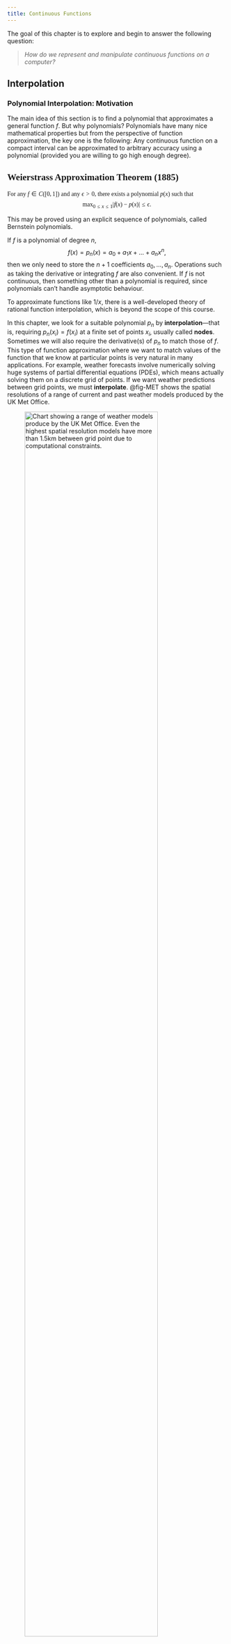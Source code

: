 ```yaml
---
title: Continuous Functions
---
```


The goal of this chapter is to explore and begin to answer the following question:

> *How do we represent and manipulate continuous functions on a computer?*

## Interpolation

### Polynomial Interpolation: Motivation

The main idea of this section is to find a polynomial that approximates a general function $f$. But why polynomials? Polynomials have many nice mathematical properties but from the perspective of function approximation, the key one is the following: Any continuous function on a compact interval can be approximated to arbitrary accuracy using a polynomial (provided you are willing to go high enough degree).

::: {.theorem #WAT style="font-size:1.0em; font-family:mainfont;"}
## Weierstrass Approximation Theorem (1885)
For any $f\in C([0,1])$ and any $\epsilon > 0$, there exists a polynomial $p(x)$ such that
$$
\max_{0\leq x\leq 1}\big|f(x) - p(x)\big| \leq \epsilon.
$$
:::

::: {.callout-note}
This may be proved using an explicit sequence of polynomials, called Bernstein polynomials.
:::

If $f$ is a polynomial of degree $n$,
$$
f(x) = p_n(x) = a_0 + a_1x + \ldots + a_nx^n,
$$
then we only need to store the $n+1$ coefficients $a_0,\ldots,a_n$. Operations such as taking the derivative or integrating $f$ are also convenient. If $f$ is not continuous, then something other than a polynomial is required, since polynomials can't handle asymptotic behaviour.

::: {.callout-note}
To approximate functions like $1/x$, there is a well-developed theory of rational function interpolation, which is beyond the scope of this course.
:::

In this chapter, we look for a suitable polynomial $p_n$ by **interpolation**—that is, requiring $p_n(x_i) = f(x_i)$ at a finite set of points $x_i$, usually called **nodes**. Sometimes we will also require the derivative(s) of $p_n$ to match those of $f$. This type of function approximation where we want to match values of the function that we know at particular points is very natural in many applications. For example, weather forecasts involve numerically solving huge systems of partial differential equations (PDEs), which means actually solving them on a discrete grid of points. If we want weather predictions between grid points, we must **interpolate**. @fig-MET shows the spatial resolutions of a range of current and past weather models produced by the UK Met Office.

![Chart showing a range of weather models produce by the UK Met Office. Even the highest spatial resolution models have more than 1.5km between grid point due to computational constraints.](im/met_office.png){#fig-MET width=85% fig-align="center"}

### Taylor series

A truncated Taylor series is (in some sense) the simplest interpolating polynomial since it uses only a single node $x_0$, although it does require $p_n$ to match both $f$ and some of its derivatives.

::: {.callout-example title="Calculating $\sin(0.1)$ to 6 s.f. by Taylor series."}
We can approximate this using a Taylor series about the point $x_0=0$, which is
$$
\sin(x) = x - \frac{x^3}{3!} + \frac{x^5}{5!} - \frac{x^7}{7!} + \ldots.
$$
This comes from writing
$$
f(x) = a_0 + a_1(x-x_0) + a_2(x-x_0)^2 + \ldots,
$$
then differentiating term-by-term and matching values at $x_0$:
\begin{align*}
f(x_0) &= a_0,\\
f'(x_0) &= a_1,\\
f''(x_0) &= 2a_2,\\
f'''(x_0) &= 3(2)a_3,\\
&\vdots\\
\implies f(x) &= f(x_0) + f'(x_0)(x-x_0) + \frac{f''(x_0)}{2!}(x-x_0)^2 + \frac{f'''(x_0)}{3!}(x-x_0)^3 + \ldots.
\end{align*}
So
\begin{align*}
\textrm{1 term} \;&\implies\; f(0.1) \approx 0.1,\\
\textrm{2 terms} \;&\implies\; f(0.1) \approx 0.1 - \frac{0.1^3}{6} = 0.099833\ldots,\\
\textrm{3 terms} \;&\implies\; f(0.1) \approx 0.1 - \frac{0.1^3}{6} + \frac{0.1^5}{120} = 0.09983341\ldots.\\
\end{align*}
The next term will be $-0.1^7/7! \approx -10^{-7}/10^3 = -10^{-10}$, which won't change the answer to 6 s.f.
:::

::: {.callout-note}
The exact answer is $\sin(0.1)=0.09983341\dots$.
:::

Mathematically, we can write the remainder as follows.

::: {.theorem}
## Taylor's Theorem
Let $f$ be $n+1$ times differentiable on $(a,b)$, and let $f^{(n)}$ be continuous on $[a,b]$. If $x,x_0\in[a,b]$ then there exists $\xi \in (a,b)$ such that
$$
f(x) = \sum_{k=0}^n\frac{f^{(k)}(x_0)}{k!}(x-x_0)^k \; + \; \frac{f^{(n+1)}(\xi)}{(n+1)!}(x-x_0)^{n+1}.
$$
:::
The sum is called the **Taylor polynomial** of degree $n$, and the last term is called the **Lagrange form** of the remainder. Note that the unknown number $\xi$ depends on $x$.

::: {.callout-example title="We can use the Lagrange remainder to bound the error in our approximation."}
For $f(x)=\sin(x)$, we found the Taylor polynomial $p_6(x) = x - x^3/3! + x^5/5!$, and $f^{(7)}(x)=-\sin(x)$. So we have
$$
\big|f(x) - p_6(x)\big| = \left|\frac{f^{(7)}(\xi)}{7!}(x-x_0)^7\right|
$$
for some $\xi$ between $x_0$ and $x$. For $x=0.1$, we have
$$
\big|f(0.1) - p_6(0.1)\big| = \frac{1}{5040}(0.1)^7\big|f^{(7)}(\xi)\big| \quad \textrm{for some $\xi\in[0,0.1]$}.
$$
Since $\big|f^{(7)}(\xi)\big| = \big|\sin(\xi)\big| \leq 1$, we can say, before calculating, that the error satisfies
$$
\big|f(0.1) - p_6(0.1)\big| \leq 1.984\times 10^{-11}.
$$
:::

::: {.callout-note}
The actual error is $1.983\times 10^{-11}$, so this is a tight estimate.
:::

Since this error arises from approximating $f$ with a truncated series, rather than due to rounding, it is known as **truncation error**. Note that it tends to be lower if you use more terms (larger $n$), or if the function oscillates less (smaller $f^{(n+1)}$ on the interval $(x_0,x)$).

Error estimates like the Lagrange remainder play an important role in numerical analysis and computation, so it is important to understand where it comes from. The number $\xi$ will ultimately come from Rolle's theorem, which is a special case of the mean value theorem from first-year calculus:

::: {.theorem}
## Rolle's Theorem
If $f$ is continuous on $[a,b]$ and differentiable on $(a,b)$, with $f(a)=f(b)=0$, then there exists $\xi\in(a,b)$ with $f'(\xi)=0$.
:::

::: {.callout-note}
Note that Rolle's Theorem does not tell us what the value of $\xi$ might actually be, so in practice we must take some kind of worst case estimate to get an error bound, e.g. calculate the max value of $f'(\xi)$ over the range of possible $\xi$ values.
:::

### Polynomial Interpolation

The classical problem of **polynomial interpolation** is to find a polynomial
$$
p_n(x) = a_0 + a_1x + \ldots + a_n x^n = \sum_{k=0}^n a_k x^k
$$
that interpolates our function $f$ at a finite set of nodes $\{x_0, x_1, \ldots, x_m\}$. In other words, $p_n(x_i)=f(x_i)$ at each of the nodes $x_i$. Since the polynomial has $n+1$ unknown coefficients, we expect to need $n+1$ distinct nodes, so let us assume that $m=n$.

::: {.callout-example title="Linear interpolation ($n=1$)"}
Here we have two nodes $x_0$, $x_1$, and seek a polynomial $p_1(x) = a_0 + a_1x$. Then the interpolation conditions require that
$$
\begin{cases}
p_1(x_0) = a_0 + a_1x_0 = f(x_0)\\
p_1(x_1) = a_0 + a_1x_1 = f(x_1)
\end{cases}
\implies\quad
p_1(x) = \frac{x_1f(x_0) - x_0f(x_1)}{x_1 - x_0} + \frac{f(x_1) - f(x_0)}{x_1 - x_0}x.
$$
:::

For general $n$, the interpolation conditions require
$$
\begin{matrix}
a_0 &+ a_1x_0 &+ a_2x_0^2 &+ \ldots &+ a_nx_0^n &= f(x_0),\\
a_0 &+ a_1x_1 &+ a_2x_1^2 &+ \ldots &+ a_nx_1^n &= f(x_1),\\
\vdots  & \vdots  & \vdots     &        &\vdots      & \vdots\\
a_0 &+ a_1x_n &+ a_2x_n^2 &+ \ldots &+ a_nx_n^n &= f(x_n),
\end{matrix}
$$
so we have to solve
$$
\begin{pmatrix}
1 & x_0 & x_0^2 & \cdots & x_0^n\\
1 & x_1 & x_1^2 & \cdots & x_1^n\\
\vdots & \vdots &\vdots& & \vdots\\
1 & x_n & x_n^2 & \cdots & x_n^n\\
\end{pmatrix}
\begin{pmatrix}
a_0\\ a_1\\ \vdots\\ a_n
\end{pmatrix}
=
\begin{pmatrix}
f(x_0)\\ f(x_1)\\ \vdots\\ f(x_n)
\end{pmatrix}.
$$
This is called a **Vandermonde matrix**. The determinant of this matrix is
$$
\det(A) = \prod_{0\leq i < j\leq n} (x_j - x_i),
$$
which is non-zero provided the nodes are all distinct. This establishes an important result, where $\mathcal{P}_n$ denotes the space of all real polynomials of degree $\leq n$.

::: {.theorem}
#### Existence/uniqueness
Given $n+1$ distinct nodes $x_0, x_1, \ldots, x_n$, there is a unique polynomial $p_n\in\mathcal{P}_n$ that interpolates $f(x)$ at these nodes.
:::

We may also prove uniqueness by the following elegant argument.

**Proof (Uniqueness part of Existence/Uniqueness Theorem):**  
Suppose that in addition to $p_n$ there is another interpolating polynomial $q_n\in\mathcal{P}_n$. Then the difference $r_n := p_n - q_n$ is also a polynomial with degree $\leq n$. But we have
$$
r_n(x_i) = p_n(x_i) - q_n(x_i) = f(x_i)-f(x_i)=0 \quad \textrm{for $i=0,\ldots,n$},
$$
so $r_n(x)$ has $n+1$ roots. From the Fundamental Theorem of Algebra, this is possible only if $r_n(x)\equiv 0$, which implies that $q_n=p_n$.

::: {.callout-note}
Note that the unique polynomial through $n+1$ points may have degree $< n$. This happens when $a_0=0$ in the solution to the Vandermonde system above.
:::

::: {.eg }
## Interpolate $f(x)=\cos(x)$ with $p_2\in\mathcal{P}_2$ at the nodes $\{0, \tfrac{\pi}{2}, \pi\}$.

We have $x_0=0$, $x_1=\tfrac{\pi}{2}$, $x_2=\pi$, so $f(x_0)=1$, $f(x_1)=0$, $f(x_2)=-1$. Clearly the unique interpolant is a straight line $p_2(x) = 1 - \tfrac2\pi x$.

If we took the nodes $\{0,2\pi,4\pi\}$, we would get a constant function $p_2(x)=1$.

![](im/linear_interp.png){width=70% fig-align="center"}
:::

One way to compute the interpolating polynomial would be to solve the Vandermonde system above, e.g. by Gaussian elimination. However, this is not recommended. In practice, we choose a different basis for $p_n$; there are two common and effective choices due to Lagrange and Newton.

::: {.callout-note}
The Vandermonde matrix arises when we write $p_n$ in the **natural basis** $\{1,x,x^2,\ldots\}$, but we could also choose to work in some other basis...
:::

### Lagrange Polynomials {#sec-polylag}

This uses a special basis of polynomials $\{\ell_k\}$ in which the interpolation equations reduce to the identity matrix. In other words, the coefficients in this basis are just the function values,
$$
p_n(x) = \sum_{k=0}^n f(x_k)\ell_k(x).
$$

::: {.eg title="Linear interpolation again."}
We can re-write our linear interpolant to separate out the function values:
$$
p_1(x) = \underbrace{\frac{x - x_1}{x_0 - x_1}}_{\ell_0(x)}f(x_0) + \underbrace{\frac{x-x_0}{x_1-x_0}}_{\ell_1(x)}f(x_1).
$$
Then $\ell_0$ and $\ell_1$ form the necessary basis. In particular, they have the property that
$$
\ell_0(x_i) = \begin{cases}
1 & \textrm{if $i=0$},\\
0 & \textrm{if $i=1$},
\end{cases}
\qquad
\ell_1(x_i) = \begin{cases}
0 & \textrm{if $i=0$},\\
1 & \textrm{if $i=1$},
\end{cases}
$$
:::

For general $n$, the $n+1$ **Lagrange polynomials** are defined as a product
$$
\ell_k(x) = \prod_{\substack{j=0\\j\neq k}}^n\frac{x - x_j}{x_k - x_j}.
$$
By construction, they have the property that
$$
\ell_k(x_i) = \begin{cases}
1 & \textrm{if $i=k$},\\
0 & \textrm{otherwise}.
\end{cases}
$$
From this, it follows that the interpolating polynomial may be written as above.

::: {.callout-note}
By the Existence/Uniqueness Theorem, the Lagrange polynomials are the *unique* polynomials with this property.
:::

::: {.eg}
## Compute the quadratic interpolating polynomial to $f(x)=\cos(x)$ with nodes $\{-\tfrac\pi4, 0, \tfrac\pi4\}$ using Lagrange polynomials.

The Lagrange polynomials of degree 2 for these nodes are
$$
\begin{aligned}
\ell_0(x) &= \frac{(x-x_1)(x-x_2)}{(x_0-x_1)(x_0-x_2)} = \frac{x(x-\tfrac\pi4)}{\tfrac\pi4\cdot\tfrac\pi2},\\
\ell_1(x) &= \frac{(x-x_0)(x-x_2)}{(x_1-x_0)(x_1-x_2)} = \frac{(x+\tfrac\pi4)(x-\tfrac\pi4)}{-\tfrac\pi4\cdot\tfrac\pi4},\\
\ell_2(x) &= \frac{(x-x_0)(x-x_1)}{(x_2-x_0)(x_2-x_1)}\\ 
&= \frac{x(x+\tfrac\pi4)}{\tfrac\pi2\cdot\tfrac\pi4}.
\end{aligned}
$$
So the interpolating polynomial is
$$
\begin{aligned}
p_2(x) &= f(x_0)\ell_0(x) + f(x_1)\ell_1(x) + f(x_2)\ell_2(x)\\
&= \tfrac{1}{\sqrt{2}}\tfrac8{\pi^2}x(x-\tfrac\pi4) - \tfrac{16}{\pi^2}(x+\tfrac\pi4)(x-\tfrac\pi4) +\tfrac{1}{\sqrt{2}}\tfrac8{\pi^2}x(x+\tfrac\pi4) = \tfrac{16}{\pi^2}\big(\tfrac{1}{\sqrt{2}} - 1\big)x^2 + 1.
\end{aligned}
$$
The Lagrange polynomials and the resulting interpolant are shown below:

![](im/lagrange_polys.png){width=45%}
![](im/lagrange.png){width=45%}
:::

::: {.callout-note}
Lagrange polynomials were actually discovered by Edward Waring in 1776 and rediscovered by Euler in 1783, before they were published by Lagrange himself in 1795; a classic example of Stigler's law of eponymy!
:::

The Lagrange form of the interpolating polynomial is easy to write down, but expensive to evaluate since all of the $\ell_k$ must be computed. Moreover, changing any of the nodes means that the $\ell_k$ must all be recomputed from scratch, and similarly for adding a new node (moving to higher degree).

### Newton/Divided-Difference Polynomials

It would be easy to increase the degree of $p_n$ if
$$
p_{n+1}(x) = p_{n}(x) + g_{n+1}(x), \quad \textrm{where $g_{n+1}\in{\cal P}_{n+1}$}.
$$
From the interpolation conditions, we know that
$$
g_{n+1}(x_i) = p_{n+1}(x_i) - p_{n}(x_i) = f(x_i)-f(x_i)=0 \quad \textrm{for $i=0,\ldots,n$},
$$
so
$$
g_{n+1}(x) = a_{n+1}(x-x_0)\cdots(x-x_{n}).
$$
The coefficient $a_{n+1}$ is determined by the remaining interpolation condition at $x_{n+1}$, so
$$
p_n(x_{n+1}) + g_{n+1}(x_{n+1}) = f(x_{n+1}) \quad \implies \quad a_{n+1} = \frac{f(x_{n+1}) - p_{n}(x_{n+1})}{(x_{n+1}-x_0)\cdots(x_{n+1}-x_{n})}.
$$

The polynomial $(x-x_0)(x-x_1)\cdots(x-x_{n})$ is called a **Newton polynomial**. These form a new basis
$$
n_0(x)=1, \qquad n_k(x) = \prod_{j=0}^{k-1}(x-x_j) \quad \textrm{for $k>0$}.
$$

The **Newton form** of the interpolating polynomial is then
$$
p_n(x) = \sum_{k=0}^n a_kn_k(x), \qquad a_0 = f(x_0),\qquad a_k = \frac{f(x_k) - p_{k-1}(x_k)}{(x_k-x_0)\cdots(x_k-x_{k-1})} \textrm{ for $k>0$}.
$$
Notice that $a_k$ depends only on $x_0,\ldots x_k$, so we can construct first $a_0$, then $a_1$, etc.

It turns out that the $a_k$ are easy to compute, but it will take a little work to derive the method.
We define the **divided difference** $f[x_0,x_1,\ldots,x_k]$ to be the coefficient of $x^k$ in the polynomial interpolating $f$ at nodes $x_0,\ldots,x_k$. It follows that
$$
f[x_0,x_1,\ldots,x_k] = a_k,
$$
where $a_k$ is the coefficient in the Newton form above.

::: {.eg title="Compute the Newton interpolating polynomial at two nodes."}
$$
\begin{aligned}
f[x_0] &= a_0 = f(x_0),\\
f[x_0,x_1] &= a_1 = \frac{f(x_1) - p_0(x_1)}{x_1 - x_0} = \frac{f(x_1)-a_0}{x_1 - x_0} = \frac{f[x_1]-f[x_0]}{x_1 - x_0}.
\end{aligned}
$$
So the **first-order** divided difference $f[x_0,x_1]$ is obtained from the **zeroth-order** differences $f[x_0]$, $f[x_1]$ by subtracting and dividing, hence the name "divided difference".
:::

::: {.eg title="Compute the Newton interpolating polynomial at three nodes."}
Continuing from the previous example, we find
$$
\begin{aligned}
f[x_0,x_1,x_2] &= a_2 = \frac{f(x_2) - p_1(x_2)}{(x_2 - x_0)(x_2-x_1)} = \frac{f(x_2) - a_0 - a_1(x_2-x_0)}{(x_2 - x_0)(x_2-x_1)}\\
& = \ldots = \frac{1}{x_2-x_0}\left(\frac{f[x_2]-f[x_1]}{x_2-x_1} - \frac{f[x_1]-f[x_0]}{x_1-x_0}\right)\\
&= \frac{f[x_1,x_2]-f[x_0,x_1]}{x_2-x_0}.
\end{aligned}
$$
So again, we subtract and divide. 
:::

In general, we have the following.

::: {.theorem}
For $k>0$, the divided differences satisfy
$$
f[x_i,x_{i+1},\ldots,x_{i+k}] = \frac{f[x_{i+1},\ldots,x_{i+k}] - f[x_i,\ldots,x_{i+k-1}]}{x_{i+k} - x_i}.
$$
:::

**Proof:**  
Without loss of generality, we relabel the nodes so that $i=0$. So we want to prove that
$$
f[x_0,x_1,\ldots,x_{k}] = \frac{f[x_1,\ldots,x_{k}] - f[x_0,\ldots,x_{k-1}]}{x_{k} - x_0}.
$$
The trick is to write the interpolant with nodes $x_0, \ldots, x_k$ in the form 
$$
p_k(x) = \frac{(x_k-x)q_{k-1}(x) + (x-x_0)\tilde{q}_{k-1}(x)}{x_k-x_0},
$$
where $q_{k-1}\in{\cal P}_{k-1}$ interpolates $f$ at the subset of nodes $x_0, x_1, \ldots, x_{k-1}$ and $\tilde{q}_{k-1}\in{\cal P}_{k-1}$ interpolates $f$ at the subset $x_1, x_2,\ldots,x_k$. If this holds, then matching the coefficient of $x^k$ on each side will give the divided difference formula, since, e.g., the leading coefficient of $q_{k-1}$ is $f[x_0,\ldots,x_{k-1}]$. To see that $p_k$ may really be written this way, note that
$$
\begin{aligned}
p_k(x_0) &= q_{k-1}(x_0) = f(x_0),\\
p_k(x_k) &= \tilde{q}_{k-1}(x_k) = f(x_k),\\
p_k(x_i) &= \frac{(x_k-x_i)q_{k-1}(x_i) + (x_i-x_0)\tilde{q}_{k-1}(x_i)}{x_k - x_0} = f(x_i) \quad \textrm{for $i=1,\ldots,k-1$}.
\end{aligned}
$$
Since $p_k$ agrees with $f$ at the $k+1$ nodes, it is the unique interpolant in ${\cal P}_k$.

Theorem above gives us our convenient method, which is to construct a **divided-difference table**.

::: {.eg}
## Construct the Newton polynomial at the nodes $\{-1,0,1,2\}$ and with corresponding function values $\{5,1,1,11\}$

We construct a divided-difference table as follows.
$$
\begin{matrix}
&x_0=-1 \quad &f[x_0]=5 & & &\\
& & &f[x_0,x_1]=-4 & &\\
&x_1=0 \quad &f[x_1]=1 & &f[x_0,x_1,x_2]=2 &\\
& & &f[x_1,x_2]=0 & &f[x_0,x_1,x_2,x_3]=1\\
&x_2=1 \quad &f[x_2]=1 & &f[x_1,x_2,x_3]=5 &\\
& & &f[x_2,x_3]=10 & &\\
&x_3=2 \quad &f[x_3]=11 & & &\\
\end{matrix}
$$
The coefficients of the $p_3$ lie at the top of each column, so
$$
\begin{aligned}
p_3(x) &= f[x_0] + f[x_0,x_1](x-x_0) + f[x_0,x_1,x_2](x-x_0)(x-x_1)\\
& + f[x_0,x_1,x_2,x_3](x-x_0)(x-x_1)(x-x_2)\\
&=5 - 4(x+1) + 2x(x+1) + x(x+1)(x-1).
\end{aligned}
$$
Now suppose we add the extra nodes $\{-2,3\}$ with data $\{5,35\}$. All we need to do to compute $p_5$ is add two rows to the bottom of the table --- there is no need to recalculate the rest. This gives
$$
\begin{matrix}
&-1  &5 & & & & &\\
& & &-4 & & & &\\
&0  &1 & &2 & & &\\
& & &0 & &1 & &\\
&1  &1 & &5 & &\textcolor{red}{-\tfrac1{12}} &\\
& & &10 & &\textcolor{red}{\tfrac{13}{12}} & &\textcolor{red}{0}\\
&2 &11 & &\textcolor{red}{\tfrac{17}{6}} & &\textcolor{red}{-\tfrac1{12}}\\
& & &\textcolor{red}{\tfrac{3}{2}} & &\textcolor{red}{\tfrac{5}{6}} & &\\
&\textcolor{red}{-2} &\textcolor{red}{5} & &\textcolor{red}{\tfrac92} & &&\\
& & &\textcolor{red}{6} & & & &\\
&\textcolor{red}{3}  &\textcolor{red}{35} & & & & &\\
\end{matrix}
$$
The new interpolating polynomial is
$$
p_5(x) = p_3(x) - \tfrac{1}{12}x(x+1)(x-1)(x-2).
$$
:::

::: {.callout-note}
Notice that the $x^5$ coefficient vanishes for these particular data, meaning that they are consistent with $f\in{\cal P}_4$.
:::

::: {.callout-note}
Note that the value of $f[x_0,x_1,\ldots,x_k]$ is independent of the order of the nodes in the table. This follows from the uniqueness of $p_k$.
:::

Divided differences are actually approximations for *derivatives* of $f$. In the limit that the nodes all coincide, the Newton form of $p_n(x)$ becomes the Taylor polynomial.

### Interpolation Error

The goal here is to estimate the error $|f(x)-p_n(x)|$ when we approximate a function $f$ by a polynomial interpolant $p_n$. Clearly this will depend on $x$.

::: {.eg}
## Quadratic interpolant for $f(x)=\cos(x)$ with $\{-\tfrac\pi4,0,\tfrac\pi4\}$.

From @sec-polylag, we have $p_2(x) = \tfrac{16}{\pi^2}\left(\tfrac{1}{\sqrt{2}}-1\right)x^2 + 1$, so the error is
$$
|f(x) - p_2(x)| = \left|\cos(x) -  \tfrac{16}{\pi^2}\left(\tfrac{1}{\sqrt{2}}-1\right)x^2 - 1\right|.
$$
This is shown below:

![](im/lagrange_error.png){width=70% fig-align="center"}

Clearly the error vanishes at the nodes themselves, but note that it generally does better near the middle of the set of nodes — this is quite typical behaviour.
:::

We can adapt the proof of Taylor's theorem to get a quantitative error estimate.

::: {.theorem}
#### Cauchy's Interpolation Error Theorem
Let $p_n\in{\cal P}_n$ be the unique polynomial interpolating $f(x)$ at the $n+1$ distinct nodes $x_0, x_1, \ldots, x_n \in [a,b]$, and let $f$ be continuous on $[a,b]$ with $n+1$ continuous derivatives on $(a,b)$. Then for each $x\in[a,b]$ there exists $\xi\in(a,b)$ such that
$$
f(x) - p_n(x) = \frac{f^{(n+1)}(\xi)}{(n+1)!}(x-x_0)(x-x_1)\cdots(x-x_n).
$$
:::

This looks similar to the error formula for Taylor polynomials (see Taylor's Theorem). But now the error vanishes at multiple nodes rather than just at $x_0$.

From the formula, you can see that the error will be larger for a more "wiggly" function, where the derivative $f^{(n+1)}$ is larger. It might also appear that the error will go down as the number of nodes $n$ increases; we will see in @sec-chebyshev that this is not always true.

::: {.callout-note}
As in Taylor's theorem, note the appearance of an undetermined point $\xi$. This will prevent us knowing the error exactly, but we can make an estimate as before.
:::

::: {.eg}
## Quadratic interpolant for $f(x)=\cos(x)$ with $\{-\tfrac\pi4,0,\tfrac\pi4\}$.

For $n=2$, Cauchy's Interpolation Error Theorem says that
$$
f(x) - p_2(x) = \frac{f^{(3)}(\xi)}{6}x(x+\tfrac\pi4)(x-\tfrac\pi4) = \tfrac16\sin(\xi)x(x+\tfrac\pi4)(x-\tfrac\pi4),
$$
for some $\xi\in[-\tfrac\pi4,\tfrac\pi4]$.

For an upper bound on the error at a particular $x$, we can just use $|\sin(\xi)|\leq 1$ and plug in $x$.

To bound the maximum error within the interval $[-1,1]$, let us maximise the polynomial $w(x)=x(x+\tfrac\pi4)(x-\tfrac\pi4)$. We have $w'(x) = 3x^2 - \tfrac{\pi^2}{16}$ so turning points are at $x=\pm\tfrac\pi{4\sqrt{3}}$. We have
$$
w(-\tfrac\pi{4\sqrt{3}}) = 0.186\ldots, \quad 
w(\tfrac\pi{4\sqrt{3}}) = -0.186\ldots, \quad 
w(-1) = -0.383\ldots, \quad w(1) = 0.383\ldots.
$$

So our error estimate for $x\in[-1,1]$ is
$$
|f(x) - p_2(x)| \leq \tfrac16(0.383) = 0.0638\ldots
$$

From the plot earlier, we see that this bound is satisfied (as it has to be), although not tight.
:::

### Node Placement: Chebyshev nodes {#sec-chebyshev}

You might expect polynomial interpolation to *converge* as $n\to\infty$. Surprisingly, this is not the case if you take **equally-spaced** nodes $x_i$. This was shown by Runge in a famous 1901 paper.

::: {.eg}
## The Runge function $f(x) = 1/(1 + 25x^2)$ on $[-1,1]$.

Here are illustrations of $p_n$ for increasing $n$:

![](im/runge1.png){width=45%}
![](im/runge2.png){width=45%}
![](im/runge3.png){width=45%}
![](im/runge4.png){width=45%}

Notice that $p_n$ is converging to $f$ in the middle, but diverging more and more near the ends, even within the interval $[x_0,x_n]$. This is called the **Runge phenomenon**.
:::

::: {.callout-note}
A full mathematical explanation for this divergence usually uses complex analysis — see Chapter 13 of *Approximation Theory and Approximation Practice* by L.N. Trefethen (SIAM, 2013). For a more elementary proof, see [this StackExchange post](http://math.stackexchange.com/questions/775405/).
:::

The problem is (largely) coming from the interpolating polynomial
$$
w(x) = \prod_{i=0}^n(x-x_i).
$$
We can avoid the Runge phenomenon by choosing different nodes $x_i$ that are **not uniformly spaced**.

Since the problems are occurring near the ends of the interval, it would be logical to put more nodes there. A good choice is given by taking equally-spaced points on the unit circle $|z|=1$, and projecting to the real line:

![](im/chebnodes.png){width=60% fig-align="center"}

The points around the circle are
$$
\phi_j = \frac{(2j+1)\pi}{2(n+1)}, \quad j=0,\ldots,n,
$$
so the corresponding **Chebyshev nodes** are
$$
x_j = \cos\left[\frac{(2j + 1)\pi}{2(n+1)}\right], \quad j=0,\ldots,n.
$$

::: {.eg}
## The Runge function $f(x) = 1/(1+25x^2)$ on $[-1,1]$ using the Chebyshev nodes.

For $n=3$, the nodes are $x_0=\cos(\tfrac\pi8)$, $x_1=\cos(\tfrac{3\pi}{8})$, $x_2=\cos(\tfrac{5\pi}{8})$, $x_3=\cos(\tfrac{7\pi}{8})$.

Below we illustrate the resulting interpolant for $n=15$:

![](im/runge_cheby.png){width=50% fig-align="center"}

Compare this to the example with equally spaced nodes.
:::

In fact, the Chebyshev nodes are, in one sense, an optimal choice. To see this, we first note that they are zeroes of a particular polynomial.

::: {.lemma}
The Chebyshev points $x_j=\cos\left[\frac{(2j+1)\pi}{2(n+1)}\right]$ for $j=0,\ldots,n$ are zeroes of the Chebyshev polynomial
$$
T_{n+1}(t) := \cos\big[(n+1)\arccos(t)\big]
$$
:::

::: {.callout-note}
The Chebyshev polynomials are denoted $T_n$ rather than $C_n$ because the name is transliterated from Russian as "Tchebychef" in French, for example.
:::

In choosing the Chebyshev nodes, we are choosing the error polynomial $w(x):=\prod_{i=0}^n(x-x_i)$ to be $T_{n+1}(x)/2^n$. (This normalisation makes the leading coefficient 1) This is a good choice because of the following result.

::: {.theorem}
#### Chebyshev interpolation
Let $x_0, x_1, \ldots, x_n \in [-1,1]$ be distinct. Then $\max_{[-1,1]}|w(x)|$ is minimized if
$$
w(x) = \frac{1}{2^n}T_{n+1}(x),
$$
where $T_{n+1}(x)$ is the **Chebyshev polynomial** $T_{n+1}(x) = \cos\Big((n+1)\arccos(x)\Big)$.
:::

Having established that the Chebyshev polynomial minimises the maximum error, we can see convergence as $n\to\infty$ from the fact that
$$
|f(x) - p_n(x)| = \frac{|f^{(n+1)}(\xi)|}{(n+1)!}|w(x)| = \frac{|f^{(n+1)}(\xi)|}{2^n(n+1)!}|T_{n+1}(x)| \leq \frac{|f^{(n+1)}(\xi)|}{2^n(n+1)!}.
$$

If the function is well-behaved enough that $|f^{(n+1)}(x)| < M$ for some constant whenever $x \in [-1,1]$, then the error will tend to zero as $n \to \infty$.

## Nonlinear Equations

<!--
### Motivation: Solving Nonlinear Equations

Many problems in both pure and applied mathematics ultimately boil down to solving some particular nonlinear equation. For example, 
-->

> *How do we find roots of nonlinear equations?*

Given a general equation
$$
f(x) = 0,
$$
there will usually be no explicit formula for the root(s) $x_*$, so we must use an iterative method.

Rootfinding is a delicate business, and it is essential to begin by plotting a graph of $f(x)$, so that you can tell whether the answer you get from your numerical method is correct.

::: {.eg}
## $f(x) = \frac{1}{x} - a$, for $a > 0$.
![](im/root1.jpg){width=60% fig-align="center"}

Clearly we know the root is exactly $x_* = \frac{1}{a}$, but this will serve as a running example to test some of our methods
:::

### Interval Bisection

If $f$ is continuous and we can find an interval where it changes sign, then it must have a root in this interval. Formally, this is based on:

::: {.theorem}
#### Intermediate Value Theorem
If $f$ is continuous on $[a,b]$ and $c$ lies between $f(a)$ and $f(b)$, then there is at least one point $x\in[a,b]$ such that $f(x)=c$.
:::

If $f(a)f(b)<0$, then $f$ changes sign at least once in $[a,b]$, so by the Intermediate Value Theorem there must be a point $x_*\in[a,b]$ where $f(x_*)=0$.

We can turn this into the following iterative algorithm:

::: {.algorithm title="Interval bisection"}
Let $f$ be continuous on $[a_0,b_0]$, with $f(a_0)f(b_0)<0$.

- At each step, set $m_k = (a_k + b_k)/2$.
- If $f(a_k)f(m_k)\geq 0$ then set $a_{k+1}=m_k$, $b_{k+1}=b_k$, otherwise set $a_{k+1}=a_k$, $b_{k+1}=m_k$.
:::

::: {.eg}
## $f(x)=\tfrac1x - 0.5$.

1. Try $a_0=1$, $b_0=3$ so that $f(a_0)f(b_0)=0.5(-0.1666) < 0$.  
   Now the midpoint is $m_0=(1 + 3)/2 = 2$, with $f(m_0)=0$.  
   We are lucky and have already stumbled on the root $x_*=m_0=2$!

2. Suppose we had tried $a_0=1.5$, $b_0=3$, so  $f(a_0)=0.1666$ and $f(b_0)=-0.1666$, and again $f(a_0)f(b_0)<0$.  
   Now $m_0 = 2.25$, $f(m_0)=-0.0555$. We have $f(a_0)f(m_0) < 0$, so we set $a_1 = a_0=1.5$ and $b_1 = m_0=2.25$. The root must lie in $[1.5,2.25]$.  
   Now $m_1 = 1.875$, $f(m_1)=0.0333$, and $f(a_1)f(m_1)>0$, so we take $a_2 = m_1=1.875$, $b_2 = b_1=2.25$. The root must lie in $[1.875,2.25]$.  
   We can continue this algorithm, halving the length of the interval each time.
:::

Since the interval halves in size at each iteration, and always contains a root, we are guaranteed to converge to a root provided that $f$ is continuous. Stopping at step $k$, we get the minimum possible error by choosing $m_k$ as our approximation.

::: {.eg}
## Same example with initial interval $[-0.5,0.5]$.
![](im/root2.jpg){width=70% fig-align="center"}

In this case $f(a_0)f(b_0)<0$, but there is no root in the interval.
:::

The rate of convergence is steady, so we can pre-determine how many iterations will be needed to converge to a given accuracy. After $k$ iterations, the interval has length
$$
|b_k - a_k| = \frac{|b_0 - a_0|}{2^k},
$$
so the error in the mid-point satisfies
$$
|m_k - x_*| \leq \frac{|b_0 - a_0|}{2^{k+1}}.
$$
In order for $|m_k - x_*| \leq \delta$, we need $n$ iterations, where
$$
\frac{|b_0 - a_0|}{2^{n+1}} \leq \delta \quad \implies \log|b_0-a_0| - (n+1)\log(2) \leq \log(\delta) \quad \implies n \geq \frac{\log|b_0-a_0| - \log(\delta)}{\log(2)} - 1.
$$

::: {.eg}
## Previous example continued

With $a_0=1.5$, $b_0=3$, as in the above example, then for $\delta = \epsilon_{\rm M}=1.1\times 10^{-16}$ we would need
$$
n \geq \frac{\log(1.5) - \log(1.1\times 10^{-16})}{\log(2)}-1 \quad \implies n \geq 53 \textrm{ iterations}.
$$
:::

::: {.callout-note}
This convergence is pretty slow, but the method has the advantage of being very robust (i.e., use it if all else fails...). It has the more serious disadvantage of *only working in one dimension*.
:::

### Fixed point iteration

This is a very common type of rootfinding method. The idea is to transform $f(x)=0$ into the form $g(x)=x$, so that a root $x_*$ of $f$ is a **fixed point** of $g$, meaning $g(x_*)=x_*$. To find $x_*$, we start from some initial guess $x_0$ and iterate
$$
x_{k+1} = g(x_k)
$$
until $|x_{k+1}-x_k|$ is sufficiently small. For a given equation $f(x)=0$, there are many ways to transform it into the form $x=g(x)$. Only some will result in a convergent iteration.

::: {.eg}
## $f(x)=x^2-2x-3$.
Note that the roots are $-1$ and $3$. Consider some different rearrangements, with $x_0=0$.

1. $g(x) = \sqrt{2x+3}$, gives $x_k\to 3$ [to machine accuracy after 33 iterations].

2. $g(x) = 3/(x-2)$, gives $x_k\to -1$ [to machine accuracy after 33 iterations].

3. $g(x) = (x^2 - 3)/2$, gives $x_k\to -1$ [but very slowly!].

4. $g(x) = x^2 - x - 3$, gives $x_k\to\infty$.

5. $g(x) = (x^2+3)/(2x-2)$, gives $x_k\to -1$ [to machine accuracy after 5 iterations].

If instead we take $x_0=42$, then (1) and (2) still converge to the same roots, (3) now diverges, (4) still diverges, and (5) now converges to the other root $x_k\to 3$.
:::

In this section, we will consider which iterations will converge, before addressing the *rate* of convergence in @sec-order.

One way to ensure that the iteration will work is to find a **contraction mapping** $g$, which is a map $L\to L$ (for some closed interval $L$) satisfying
$$
|g(x)-g(y)| \leq \lambda|x-y|
$$
for some $\lambda < 1$ and for all $x$, $y \in L$. The sketch below shows the idea:

![](im/contraction.png){width=70% fig-align="center"}

::: {.theorem}
#### Contraction Mapping Theorem
If $g$ is a contraction mapping on $L=[a,b]$, then
1. There exists a unique fixed point $x_*\in L$ with $g(x_*)=x_*$.
2. For any $x_0\in L$, the iteration $x_{k+1}=g(x_k)$ will converge to $x_*$ as $k\to\infty$.
:::

**Proof:**  
To prove *existence*, consider $h(x)=g(x)-x$. Since $g:L\to L$ we have $h(a)=g(a)-a\geq 0$ and $h(b)=g(b)-b\leq 0$. Moreover, it follows from the contraction property above that $g$ is continuous (think of "$\epsilon\delta$"), therefore so is $h$. So the Intermediate Value Theorem guarantees the existence of at least one point $x_*\in L$ such that $h(x_*)=0$, i.e. $g(x_*)=x_*$.

For *uniqueness*, suppose $x_*$ and $y_*$ are both fixed points of $g$ in $L$. Then 
$$
|x_*-y_*| = |g(x_*)-g(y_*)| \leq \lambda |x_*-y_*| < |x_*-y_*|,
$$
which is a contradiction.

Finally, to show *convergence*, consider
$$
|x_*- x_{k+1} | = |g(x_*) - g(x_k)| \leq \lambda |x_* - x_k| \leq \ldots \leq \lambda^{k+1}|x_*-x_0|.
$$
Since $\lambda<1$, we see that $x_k\to x_*$ as $k\to\infty$.

::: {.callout-note}
The Contraction Mapping Theorem is also known as the **Banach fixed point theorem**, and was proved by Stefan Banach in his 1920 PhD thesis.
:::

To apply this result in practice, we need to know whether a given function $g$ is a contraction mapping on some interval.

If $g$ is differentiable, then Taylor's theorem says that there exists $\xi\in(x,y)$ with
$$
g(x) = g(y) + g'(\xi)(x-y) \,\, \implies \,\, |g(x)-g(y)| \leq \Big(\max_{\xi\in L}|g'(\xi)|\Big)\,|x-y|.
$$
So if (a) $g:L\to L$ and (b) $|g'(x)|\leq M$ for all $x\in L$ with  $M<1$, then $g$ is a contraction mapping on $L$.

::: {.eg}
## Iteration (a) from previous example, $g(x) = \sqrt{2x + 3}$.

Here $g'=(2x + 3)^{-1/2}$, so we see that $|g'(x)|<1$ for all $x>-1$.

For $g$ to be a contraction mapping on an interval $L$, we also need that $g$ maps $L$ into itself. Since our particular $g$ is continuous and monotonic increasing (for $x>-\tfrac32$), it will map an interval $[a,b]$ to another interval whose end-points are $g(a)$ and $g(b)$. 

For example, $g(-\tfrac12)=\sqrt{2}$ and $g(4)=\sqrt{11}$, so the interval $L=[-\tfrac12,4]$ is mapped into itself. It follows by the Contraction Mapping Theorem that (1) there is a unique fixed point $x_*\in[-\tfrac12,4]$ (which we know is $x_*=3$), and (2) the iteration will converge to $x_*$ for any $x_0$ in this interval (as we saw for $x_0=0$).
:::

In practice, it is not always easy to find a suitable interval $L$. But knowing that $|g'(x_*)|<1$ is enough to guarantee that the iteration will converge if $x_0$ is close enough to $x_*$.

::: {.theorem}
### Local Convergence Theorem
Let $g$ and $g'$ be continuous in the neighbourhood of an isolated fixed point $x_*=g(x_*)$. If $|g'(x_*)|<1$ then there is an interval $L=[x_*-\delta,x_*+\delta]$ such that $x_{k+1}=g(x_k)$ converges to $x_*$ whenever $x_0\in L$.
:::

**Proof:**  
By continuity of $g'$, there exists some interval $L=[x_*-\delta,x_*+\delta]$ with $\delta>0$ such that $|g'(x)|\leq 
M$ for some $M<1$, for all $x\in L$. Now let $x\in L$. It follows that
$$
|x_* - g(x)| = |g(x_*)-g(x)| \leq M|x_*-x| < |x_*-x| \leq \delta,
$$
so $g(x)\in L$. Hence $g$ is a contraction mapping on $L$ and the Contraction Mapping Theorem shows that $x_k\to x_*$.

::: {.eg}
## Iteration (a) again, $g(x) = \sqrt{2x + 3}$.

Here we know that $x_*=3$, and $|g'(3)|=\tfrac13 < 1$, so the Local Convergence Theorem tells us that the iteration will converge to $3$ if $x_0$ is close enough to $3$.
:::

::: {.eg}
## Iteration (e) again, $g(x) = (x^2+3)/(2x-2)$.

Here we have
$$
g'(x) = \frac{x^2-2x-3}{2(x-1)^2},
$$
so we see that $g'(-1)=g'(3)=0 < 1$. So the Local Convergence Theorem tells us that the iteration will converge to either root if we start close enough.
:::

::: {.callout-note}
As we will see, the fact that $g'(x_*)=0$ is related to the fast convergence of iteration (e).
:::

### Orders of convergence {#sec-order}

To measure the speed of convergence, we compare the error $|x_*-x_{k+1}|$ to the error at the previous step, $|x_*-x_k|$.

::: {.eg title="Interval bisection."}
Here we had $|x_*-m_{k+1}| \leq \tfrac12|x_*-m_k|$.
This is called **linear convergence**, meaning that we have $|x_*-x_{k+1}|\leq \lambda |x_* - x_{k}|$ for some constant $\lambda < 1$.
:::

We can compare a few different iteration schemes that should converge to the same answer to get a sense for how our choice of scheme can impact the convergence order.

::: {.eg}
## Iteration (a) again, $g(x)=\sqrt{2x+3}$.

Look at the sequence of errors in this case:

| $x_k$           | $|3-x_k|$        | $|3-x_k|/|3-x_{k-1}|$ |
|-----------------|-----------------|-----------------------|
| 0.0000000000    | 3.0000000000    | -                     |
| 1.7320508076    | 1.2679491924    | 0.4226497308          |
| 2.5424597568    | 0.4575402432    | 0.3608506129          |
| 2.8433992885    | 0.1566007115    | 0.3422665304          |
| 2.9473375404    | 0.0526624596    | 0.3362849319          |
| 2.9823941860    | 0.0176058140    | 0.3343143126          |
| 2.9941256440    | 0.0058743560    | 0.3336600063          |

We see that the ratio $|x_*-x_k|/|x_*-x_{k-1}|$ is indeed less than $1$, and seems to be converging to $\lambda\approx\tfrac13$. So this is a linearly convergent iteration.
:::

::: {.eg}
## Iteration (e) again, $g(x) = (x^2+3)/(2x-2)$.

Now the sequence is:

| $x_k$           | $|(-1)-x_k|$     | $|(-1)-x_k|/|(-1)-x_{k-1}|$ |
|-----------------|-----------------|-----------------------------|
| 0.0000000000    | 1.0000000000    | -                           |
| -1.5000000000   | 0.5000000000    | 0.5000000000                |
| -1.0500000000   | 0.0500000000    | 0.1000000000                |
| -1.0006097561   | 0.0006097561    | 0.0121951220                |
| -1.0000000929   | 0.0000000929    | 0.0001523926                |

Again the ratio $|x_*-x_{k}|/|x_*-x_{k-1}|$ is certainly less than $1$, but this time we seem to have $\lambda\to 0$ as $k\to\infty$. This is called **superlinear convergence**, meaning that the convergence is in some sense "accelerating".
:::

In general, if $x_k\to x_*$ then we say that the sequence $\{x_k\}$ **converges linearly** if
$$
\lim_{k\to\infty}\frac{|x_*-x_{k+1}|}{|x_*-x_k|} = \lambda \quad \textrm{with} \quad 0<\lambda <1.
$$
If $\lambda=0$ then the convergence is **superlinear**.

::: {.callout-note}
The constant $\lambda$ is called the **rate** or **ratio**.
:::

The following result establishes conditions for linear and superlinear convergence.

::: {.theorem}
Let $g'$ be continuous in the neighbourhood of a fixed point $x_*=g(x_*)$, and suppose that $x_{k+1}=g(x_k)$ converges to $x_*$ as $k\to\infty$. 

1. If $|g'(x_*)|\neq 0$ then the convergence will be linear with rate $\lambda=|g'(x_*)|$.

2. If $|g'(x_*)|=0$ then the convergence will be superlinear.
:::

**Proof:**  
By Taylor's theorem, note that
$$
x_* - x_{k+1} = g(x_*) - g(x_k) = g(x_*) - \Big[g(x_*) + g'(\xi_k)(x_k-x_*)\Big] = g'(\xi_k)(x_* - x_k)
$$
for some $\xi_k$ between $x_*$ and $x_k$. Since $x_k\to x_*$, we have $\xi_k\to x_*$ as $k\to\infty$, so
$$
\lim_{k\to\infty}\frac{|x_*-x_{k+1}|}{|x_*-x_k|} = \lim_{k\to\infty}|g'(\xi_k)| = |g'(x_*)|.
$$
This proves the result.

::: {.eg}
## Iteration (a) again, $g(x)=\sqrt{2x+3}$.

We saw before that $g'(3)=\tfrac13$, so the theorem above shows that convergence will be linear with $\lambda = |g'(3)| = \tfrac13$ as we found numerically.
:::

::: {.eg}
## Iteration (e) again, $g(x) = (x^2+3)/(2x-2)$.

We saw that $g'(-1)=0$, so the theorem above shows that convergence will be superlinear, again consistent with our numerical findings.
:::

We can further classify superlinear convergence by the **order of convergence**, defined as 
$$
\alpha = \sup\left\{\beta \, : \, \lim_{k\to\infty}\frac{|x_*-x_{k+1}|}{|x_*-x_k|^\beta} < \infty \right\}.
$$

For example, $\alpha=2$ is called **quadratic** convergence and $\alpha=3$ is called **cubic** convergence, although for a general sequence $\alpha$ need not be an integer (e.g. the secant method below).

### Newton's method

This is a particular fixed point iteration that is very widely used because (as we will see) it usually converges superlinearly.

![](im/newton.jpg){width=70% fig-align="center"}

Graphically, the idea of **Newton's method** is simple: given $x_k$, draw the tangent line to $f$ at $x=x_k$, and let $x_{k+1}$ be the $x$-intercept of this tangent. So
$$
\frac{0 - f(x_k)}{x_{k+1} - x_k} = f'(x_k) \quad \implies\quad  x_{k+1} = x_k - \frac{f(x_k)}{f'(x_k)}.
$$

::: {.callout-note}
In fact, Newton only applied the method to polynomial equations, and without using calculus. The general form using derivatives ("fluxions") was first published by Thomas Simpson in 1740. [See "Historical Development of the Newton-Raphson Method" by T.J. Ypma, *SIAM Review* **37**, 531 (1995).]
:::

Another way to derive this iteration is to approximate $f(x)$ by the linear part of its Taylor series centred at $x_k$:
$$
0 \approx f(x_{k+1}) \approx f(x_k) + f'(x_k)(x_{k+1} - x_{k}).
$$

The iteration function for Newton's method is
$$
g(x) = x - \frac{f(x)}{f'(x)},
$$
so using $f(x_*)=0$ we see that $g(x_*)=x_*$. To assess the convergence, note that
$$
g'(x) = 1 - \frac{f'(x)f'(x) - f(x)f''(x)}{[f'(x)]^2} = \frac{f(x)f''(x)}{[f'(x)]^2} \quad \implies g'(x_*)=0 \quad \textrm{if $f'(x_*)\neq 0$}.
$$
So if $f'(x_*)\neq 0$, the Local Convergence Theorem shows that the iteration will converge for $x_0$ close enough to $x_*$. Moreover, since $g'(x_*)=0$, the order theorem shows that this convergence will be superlinear.

::: {.eg}
## Calculate $a^{-1}$ using $f(x)=\frac1x - a$ for $a>0$.

Newton's method gives the iterative formula
$$
x_{k+1} = x_k - \frac{\frac{1}{x_k}-a}{-\frac{1}{x_k^2}} = 2x_k - a x_k^2.
$$
From the graph of $f$, it is clear that the iteration will converge for any $x_0\in(0,a^{-1})$, but will diverge if $x_0$ is too large. With $a=0.5$ and $x_0=1$, Python gives

| $x_k$         | $|2 - x_k|$         | $|2-x_k|/|2-x_{k-1}|$ | $|2-x_k|/|2-x_{k-1}|^2$ |
|---------------|---------------------|-----------------------|-------------------------|
| 1.0           | 1.0                 | -                     | -                       |
| 1.5           | 0.5                 | 0.5                   | 0.5                     |
| 1.875         | 0.125               | 0.25                  | 0.5                     |
| 1.9921875     | 0.0078125           | 0.0625                | 0.5                     |
| 1.999969482   | $3.05\times 10^{-5}$| 0.00390625            | 0.5                     |
| 2.0           | $4.65\times 10^{-10}$| $1.53\times 10^{-5}$ | 0.5                     |
| 2.0           | $1.08\times 10^{-19}$| $2.33\times 10^{-10}$| 0.5                     |

In 6 steps, the error is below $\epsilon_{\rm M}$: pretty rapid convergence! The third column shows that the convergence is superlinear. The fourth column shows that $|x_*-x_{k+1}|/|x_*-x_k|^2$ is constant, indicating that the convergence is quadratic (order $\alpha=2$).
:::

::: {.callout-note}
Although the solution $\tfrac1a$ is known exactly, this method is so efficient that it is sometimes used in computer hardware to do division!
:::

In practice, it is not usually possible to determine ahead of time whether a given starting value $x_0$ will converge.

A robust computer implementation should catch any attempt to take too large a step, and switch to a less sensitive (but slower) algorithm (e.g. bisection).

However, it always makes sense to avoid any points where $f'(x)=0$.

::: {.eg}
## $f(x) = x^3-2x+2$.

Here $f'(x) = 3x^2-2$ so there are turning points at $x=\pm\sqrt{\tfrac23}$ where $f'(x)=0$, as well as a single real root at $x_*\approx -1.769$. The presence of points where $f'(x)=0$ means that care is needed in choosing a starting value $x_0$.

If we take $x_0=0$, then $x_1 = 0 - f(0)/f'(0) = 1$, but then $x_2 = 1 - f(1)/f'(1)=0$, so the iteration gets stuck in an infinite loop:

![](im/newton_fail1.png){width=70% fig-align="center"}

Other starting values, e.g. $x_0=-0.5$ can also be sucked into this infinite loop! The correct answer is obtained for $x_0=-1.0$.
:::

::: {.callout-note}
The sensitivity of Newton's method to the choice of $x_0$ is beautifully illustrated by applying it to a **complex** function such as $f(z) = z^3 - 1$. The following plot colours points $z_0$ in the complex plane according to which root they converge to ($1$, $e^{2\pi i/3}$, or $e^{-2\pi i/3}$):

![](im/newton_basins.png){width=80% fig-align="center"}

The boundaries of these **basins of attraction** are fractal.
:::

### Newton's method for systems

Newton's method generalizes to higher-dimensional problems where we want to find $\mathbf{x}\in\mathbb{R}^m$ that satisfies $\mathbf{f}(\mathbf{x})=0$ for some function $\mathbf{f}:\mathbb{R}^m\to\mathbb{R}^m$.

To see how it works, take $m=2$ so that $\mathbf{x}=(x_1,x_2)^\top$ and $\mathbf{f}=[f_1(\mathbf{x}),f_2(\mathbf{x})]^\top$. Taking the linear terms in Taylor's theorem for two variables gives
$$
\begin{aligned}
0 &\approx f_1(\mathbf{x}_{k+1}) \approx f_1(\mathbf{x}_k) + \left.\frac{\partial f_1}{\partial x_1}\right|_{\mathbf{x}_k}(x_{1,k+1} - x_{1,k}) + \left.\frac{\partial f_1}{\partial x_2}\right|_{\mathbf{x}_k}(x_{2,k+1} - x_{2,k}),\\
0 &\approx f_2(\mathbf{x}_{k+1}) \approx f_2(\mathbf{x}_k) + \left.\frac{\partial f_2}{\partial x_1}\right|_{\mathbf{x}_k}(x_{1,k+1} - x_{1,k}) + \left.\frac{\partial f_2}{\partial x_2}\right|_{\mathbf{x}_k}(x_{2,k+1} - x_{2,k}).
\end{aligned}
$$

In matrix form, we can write
$$
\begin{pmatrix}
0\\
0
\end{pmatrix}
=
\begin{pmatrix}
f_1(\mathbf{x}_k)\\
f_2(\mathbf{x}_k)
\end{pmatrix}
+
\begin{pmatrix}
\frac{\partial f_1}{\partial x_1}(\mathbf{x}_k) & \frac{\partial f_1}{\partial x_2}(\mathbf{x}_k)\\
\frac{\partial f_2}{\partial x_1}(\mathbf{x}_k) & \frac{\partial f_2}{\partial x_2}(\mathbf{x}_k)
\end{pmatrix}
\begin{pmatrix}
x_{1,k+1} - x_{1,k}\\
x_{2,k+1} - x_{2,k}
\end{pmatrix}.
$$

The matrix of partial derivatives is called the **Jacobian matrix** $J(\mathbf{x}_k)$, so (for any $m$) we have
$$
\mathbf{0} = \mathbf{f}(\mathbf{x}_k) + J(\mathbf{x}_k)(\mathbf{x}_{k+1} - \mathbf{x}_{k}).
$$

To derive Newton's method, we rearrange this equation for $\mathbf{x}_{k+1}$,
$$
J(\mathbf{x}_k)(\mathbf{x}_{k+1}-\mathbf{x}_k) = -\mathbf{f}(\mathbf{x}_k) \quad \implies \quad \mathbf{x}_{k+1} = \mathbf{x}_k - J^{-1}(\mathbf{x}_k)\mathbf{f}(\mathbf{x}_k).
$$
So to apply the method, we need the inverse of $J$.

::: {.callout-note}
If $m=1$, then $J(x_k) = \frac{\partial f}{\partial x}(x_k)$, and $J^{-1}=1/J$, so this reduces to the scalar Newton's method.
:::

::: {.eg }
## Apply Newton's method to the simultaneous equations $xy - y^3 - 1 = 0$ and $x^2y + y -5=0$, with starting values $x_0=2$, $y_0=3$.

The Jacobian matrix is
$$
J(x,y) = \begin{pmatrix}
y & x-3y^2\\
2xy & x^2 + 1
\end{pmatrix},
$$
and hence its inverse is given by
$$
J^{-1}(x,y) = \frac{1}{y(x^2+1)-2xy(x-3y^2)}\begin{pmatrix}
x^2 + 1 & 3y^2-x\\
-2xy & y
\end{pmatrix}.
$$

The first iteration of Newton's method gives
$$
\begin{pmatrix}
x_1\\
y_1
\end{pmatrix}
= \begin{pmatrix}
2\\
3
\end{pmatrix}
- \frac{1}{3(5)-12(2-27)}
\begin{pmatrix}
5 & 25\\
-12 & 3
\end{pmatrix}
\begin{pmatrix}
-22\\
10
\end{pmatrix}
= \begin{pmatrix}
1.55555556\\
2.06666667
\end{pmatrix}.
$$

Subsequent iterations give
$$
\begin{pmatrix}
x_2\\
y_2
\end{pmatrix}
=
\begin{pmatrix}
1.54720541\\
1.47779333
\end{pmatrix}, \, 
\begin{pmatrix}
x_3\\
y_3
\end{pmatrix}
=
\begin{pmatrix}
1.78053503\\
1.15886481
\end{pmatrix},
$$
and
$$
\begin{pmatrix}
x_4\\
y_4
\end{pmatrix}
=
\begin{pmatrix}
1.952843\\
1.02844269
\end{pmatrix}, \\ 
\begin{pmatrix}
x_5\\
y_5
\end{pmatrix}
=
\begin{pmatrix}
1.99776297\\
1.00124041
\end{pmatrix}, 
$$

so the method is converging accurately to the root $x_*=2$, $y_*=1$, shown in the following plot:

![](im/newton2d.png){width=70% fig-align="center"}
:::

By generalising the scalar analysis (beyond the scope of this course), it can be shown that the convergence is quadratic for $\mathbf{x}_0$ sufficiently close to $\mathbf{x}_*$, provided that $J(\mathbf{x}_*)$ is non-singular (i.e., $\det[J(\mathbf{x}_*)]\neq 0$).

::: {.callout-note}
In general, finding a good starting point in more than one dimension is difficult, particularly because interval bisection is not available. Algorithms that try to mimic bisection in higher dimensions are available, proceeding by a 'grid search' approach.
:::

### Quasi-Newton methods

A drawback of Newton's method is that the derivative $f'(x_k)$ must be computed at each iteration. This may be expensive to compute, or may not be available as a formula. For example, the function $f$ might be the right-hand side of some complex partial differential equation, and hence both difficult to differentiate and very high dimensional!

Instead we can use a **quasi-Newton method**
$$
x_{k+1} = x_k - \frac{f(x_k)}{g_k},
$$
where $g_k$ is some easily-computed approximation to $f'(x_k)$. 

::: {.eg title="Steffensen's method"}
$$
g_k = \frac{f\big(f(x_k) + x_k\big) - f(x_k)}{f(x_k)}.
$$
This has the form $\frac{1}{h}\big(f(x_k+h) - f(x_k)\big)$ with $h=f(x_k)$.
:::

Steffensen's method requires two function evaluations per iteration. But once the iteration has started, we already have two nearby points $x_{k-1}$, $x_k$, so we could approximate $f'(x_k)$ by a backward difference
$$
g_k = \frac{f(x_k) - f(x_{k-1})}{x_k - x_{k-1}} \quad \implies \quad x_{k+1} = x_k - \frac{f(x_k)(x_k - x_{k-1})}{f(x_k) - f(x_{k-1})}.
$$
This is called the **secant method**, and requires only one function evaluation per iteration (once underway). The name comes from its graphical interpretation:

![](im/secant.jpg){width=70% fig-align="center"}

::: {.callout-note}
The secant method was introduced by Newton.
:::

::: {.eg}
## $f(x)=\tfrac1x - 0.5$.

Now we need two starting values, so take $x_0=0.25$, $x_1=0.5$. The secant method gives:

| $k$ | $x_k$    | $|x_* - x_k|/|x_* - x_{k-1}|$ |
|-----|----------|------------------------------|
| 2   | 0.6875   | 0.75                         |
| 3   | 1.01562  | 0.75                         |
| 4   | 1.354    | 0.65625                      |
| 5   | 1.68205  | 0.492188                     |
| 6   | 1.8973   | 0.322998                     |
| 7   | 1.98367  | 0.158976                     |
| 8   | 1.99916  | 0.0513488                    |

Convergence to $\epsilon_{\rm M}$ is achieved in 12 iterations. Notice that the error ratio is decreasing, so the convergence is superlinear.
:::

The secant method is a **two-point method** since $x_{k+1} = g(x_{k-1},x_k)$. So theorems about single-point fixed-point iterations do not apply.

In general, one can have **multipoint methods** based on higher-order interpolation.

::: {.theorem}
If $f'(x_*)\neq 0$ then the secant method converges for $x_0$, $x_1$ sufficiently close to $x_*$, and the order of convergence is $(1+\sqrt{5})/2 = 1.618\ldots$.
:::

::: {.callout-note}
This illustrates that orders of convergence need not be integers, and is also an appearance of the **golden ratio**.
:::

**Proof:**  
To simplify the notation, denote the truncation error by
$$
\varepsilon_k := x_* - x_k. 
$$
Expanding in Taylor series around $x_*$, and using $f(x_*)=0$, gives
$$
\begin{aligned}
f(x_{k-1}) &= -f'(x_*)\varepsilon_{k-1} + \frac{f''(x_*)}{2}\varepsilon_{k-1}^2 + {\cal O}(\varepsilon_{k-1}^3),\\
f(x_{k}) &= -f'(x_*)\varepsilon_{k} + \frac{f''(x_*)}{2}\varepsilon_{k}^2 + {\cal O}(\varepsilon_{k}^3).
\end{aligned}
$$
So using the secant formula above we get
$$
\begin{aligned}
\varepsilon_{k+1} &= \varepsilon_k - (\varepsilon_{k}-\varepsilon_{k-1})\frac{-f'(x_*)\varepsilon_{k} + \frac{f''(x_*)}{2}\varepsilon_{k}^2 + {\cal O}(\varepsilon_{k}^3)}{-f'(x_*)(\varepsilon_{k}-\varepsilon_{k-1})+ \frac{f''(x_*)}{2}(\varepsilon_{k}^2 - \varepsilon_{k-1}^2) + {\cal O}(\varepsilon_{k-1}^3)}\\
&= \varepsilon_k - \frac{ -f'(x_*)\varepsilon_{k} + \frac{f''(x_*)}{2}\varepsilon_{k}^2 + {\cal O}(\varepsilon_{k}^3)}{-f'(x_*) + \frac{f''(x_*)}{2}(\varepsilon_k + \varepsilon_{k-1}) + {\cal O}(\varepsilon_{k-1}^2)}\\
&= \varepsilon_k + \frac{-\varepsilon_k + \tfrac12\varepsilon_k^2f''(x_*)/f'(x_*) + {\cal O}(\varepsilon_k^3)}{1 - \tfrac12(\varepsilon_k + \varepsilon_{k-1})f''(x_*)/f'(x_*) + {\cal O}(\varepsilon_{k-1}^2)}\\
&= \varepsilon_k + \left(-\varepsilon_k + \frac{f''(x_*)}{2f'(x_*)}\varepsilon_k^2 + {\cal O}(\varepsilon_k^3) \right)\left(1 + (\varepsilon_k + \varepsilon_{k-1})\frac{f''(x_*)}{2f'(x_*)} + {\cal O}(\varepsilon_{k-1}^2) \right)\\
&= \varepsilon_k - \varepsilon_k + \frac{f''(x_*)}{2f'(x_*)}\varepsilon_k^2 - \frac{f''(x_*)}{2f'(x_*)}\varepsilon_k(\varepsilon_k + \varepsilon_{k-1}) + {\cal O}(\varepsilon_{k-1}^3)\\
&= -\frac{f''(x_*)}{2f'(x_*)}\varepsilon_k\varepsilon_{k-1} + {\cal O}(\varepsilon_{k-1}^3).
\end{aligned}
$$
This is similar to the corresponding formula for Newton's method, where we have
$$
\varepsilon_{k+1} = -\frac{f''(x_*)}{2f'(x_*)}\varepsilon_k^2 + {\cal O}(\varepsilon_k^3).
$$
The above tells us that the error for the secant method tends to zero faster than linearly, but not quadratically (because $\varepsilon_{k-1} > \varepsilon_k$).

To find the order of convergence, note that $\varepsilon_{k+1}\sim \varepsilon_k\varepsilon_{k-1}$ suggests a power-law relation of the form
$$
|\varepsilon_k| = |\varepsilon_{k-1}|^\alpha\left|\frac{f''(x_*)}{2f'(x_*)}\right|^\beta \quad \implies \quad |\varepsilon_{k-1}| = |\varepsilon_k|^{1/\alpha}\left|\frac{f''(x_*)}{2f'(x_*)}\right|^{-\beta/\alpha}.
$$
Putting this in both sides of the previous equation gives
$$
|\varepsilon_{k}|^\alpha\left|\frac{f''(x_*)}{2f'(x_*)}\right|^\beta = |\varepsilon_k|^{(1+\alpha)/\alpha}\left|\frac{f''(x_*)}{2f'(x_*)}\right|^{(\alpha-\beta)/\alpha}.
$$
Equating powers gives
$$
\alpha = \frac{1+\alpha}{\alpha} \quad \implies \alpha = \frac{1 + \sqrt{5}}{2}, \quad \beta = \frac{\alpha - \beta}{\alpha} \quad \implies \beta = \frac{\alpha}{\alpha + 1} = \frac{1}{\alpha}.
$$
It follows that
$$
\lim_{k\to\infty}\frac{|x_* - x_{k+1}|}{|x_* - x_k|^\alpha} = \lim_{k\to\infty}\frac{|\varepsilon_{k+1}|}{|\varepsilon_k|^\alpha} = \left|\frac{f''(x_*)}{2f'(x_*)}\right|^{1/\alpha},
$$
so the secant method has order of convergence $\alpha$.

## Knowledge checklist {.unnumbered}

**Key topics:**

1. Polynomial interpolation, including the Lagrange and Newton divided-difference forms of polynomial interpolation.

2. Interpolation error estimates, truncation error, and the significance of node placement (e.g. the Runge phenomenon).

3. Numerical rootfinding methods, including interval bisection and fixed point iteration, with discussion of existence, uniqueness, and orders of convergence (linear, superlinear).

**Key skills:**

- Constructing and analyzing polynomial interpolants for a given data set and function, using Taylor, Lagrange, and Newton methods.

- Estimating approximation errors and choosing optimal interpolation nodes to improve numerical stability and convergence.

- Implementing and evaluating iterative algorithms for solving nonlinear equations, including measuring and understanding convergence rates.